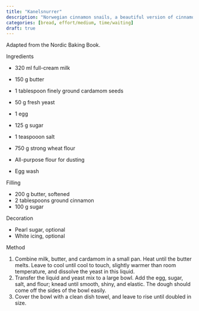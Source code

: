 ```yaml
---
title: "Kanelsnurrer"
description: "Norwegian cinnamon snails, a beautiful version of cinnamon rolls with cardamom-infused yeasted dough."
categories: [bread, effort/medium, time/waiting]
draft: true
---
```


Adapted from the Nordic Baking Book.

Ingredients

-   320 ml full-cream milk

-   150 g butter

-   1 tablespoon finely ground cardamom seeds

-   50 g fresh yeast

-   1 egg

-   125 g sugar

-   1 teaspooon salt

-   750 g strong wheat flour

-   All-purpose flour for dusting

-   Egg wash

Filling

-   200 g butter, softened
-   2 tablespoons ground cinnamon
-   100 g sugar

Decoration

-   Pearl sugar, optional
-   White icing, optional

Method

1.  Combine milk, butter, and cardamom in a small pan. Heat until the butter melts. Leave to cool until cool to touch, slightly warmer than room temperature, and dissolve the yeast in this liquid.
2.  Transfer the liquid and yeast mix to a large bowl. Add the egg, sugar, salt, and flour; knead until smooth, shiny, and elastic. The dough should come off the sides of the bowl easily.
3.  Cover the bowl with a clean dish towel, and leave to rise until doubled in size.
